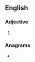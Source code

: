 ==English==

===Adjective===
{{head|en|adjective comparative form}}

# {{en-comparative of|beastly}}

===Anagrams===
* {{anagrams|en|a=abeeilrst|beertails|bleariest|iterables|liberates}}